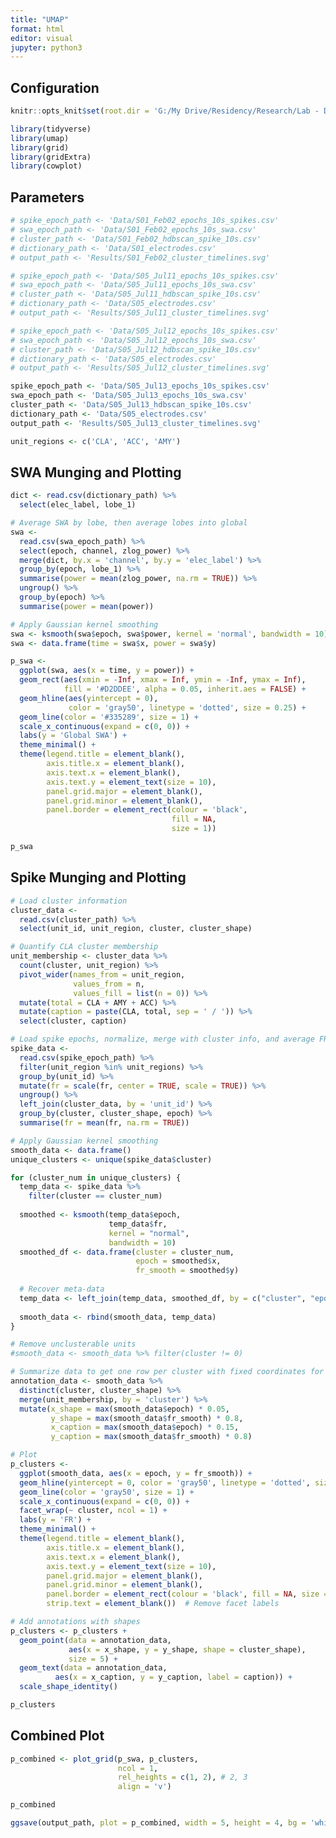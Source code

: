 ---
title: "UMAP"
format: html
editor: visual
jupyter: python3
---

## Configuration

```{r, setup, include = FALSE}
knitr::opts_knit$set(root.dir = 'G:/My Drive/Residency/Research/Lab - Damisah/Project - Sleep/Revisions')
```

```{r}
library(tidyverse)
library(umap)
library(grid)
library(gridExtra)
library(cowplot)
```

## Parameters

```{r}
# spike_epoch_path <- 'Data/S01_Feb02_epochs_10s_spikes.csv'
# swa_epoch_path <- 'Data/S01_Feb02_epochs_10s_swa.csv'
# cluster_path <- 'Data/S01_Feb02_hdbscan_spike_10s.csv'
# dictionary_path <- 'Data/S01_electrodes.csv'
# output_path <- 'Results/S01_Feb02_cluster_timelines.svg'

# spike_epoch_path <- 'Data/S05_Jul11_epochs_10s_spikes.csv'
# swa_epoch_path <- 'Data/S05_Jul11_epochs_10s_swa.csv'
# cluster_path <- 'Data/S05_Jul11_hdbscan_spike_10s.csv'
# dictionary_path <- 'Data/S05_electrodes.csv'
# output_path <- 'Results/S05_Jul11_cluster_timelines.svg'

# spike_epoch_path <- 'Data/S05_Jul12_epochs_10s_spikes.csv'
# swa_epoch_path <- 'Data/S05_Jul12_epochs_10s_swa.csv'
# cluster_path <- 'Data/S05_Jul12_hdbscan_spike_10s.csv'
# dictionary_path <- 'Data/S05_electrodes.csv'
# output_path <- 'Results/S05_Jul12_cluster_timelines.svg'

spike_epoch_path <- 'Data/S05_Jul13_epochs_10s_spikes.csv'
swa_epoch_path <- 'Data/S05_Jul13_epochs_10s_swa.csv'
cluster_path <- 'Data/S05_Jul13_hdbscan_spike_10s.csv'
dictionary_path <- 'Data/S05_electrodes.csv'
output_path <- 'Results/S05_Jul13_cluster_timelines.svg'
```

```{r}
unit_regions <- c('CLA', 'ACC', 'AMY')
```

## SWA Munging and Plotting

```{r}
dict <- read.csv(dictionary_path) %>%
  select(elec_label, lobe_1)

# Average SWA by lobe, then average lobes into global
swa <- 
  read.csv(swa_epoch_path) %>%
  select(epoch, channel, zlog_power) %>%
  merge(dict, by.x = 'channel', by.y = 'elec_label') %>%
  group_by(epoch, lobe_1) %>%
  summarise(power = mean(zlog_power, na.rm = TRUE)) %>%
  ungroup() %>% 
  group_by(epoch) %>%
  summarise(power = mean(power))

# Apply Gaussian kernel smoothing
swa <- ksmooth(swa$epoch, swa$power, kernel = 'normal', bandwidth = 10)
swa <- data.frame(time = swa$x, power = swa$y)
```

```{r}
p_swa <- 
  ggplot(swa, aes(x = time, y = power)) +
  geom_rect(aes(xmin = -Inf, xmax = Inf, ymin = -Inf, ymax = Inf),
            fill = '#D2DDEE', alpha = 0.05, inherit.aes = FALSE) +
  geom_hline(aes(yintercept = 0), 
             color = 'gray50', linetype = 'dotted', size = 0.25) + 
  geom_line(color = '#335289', size = 1) + 
  scale_x_continuous(expand = c(0, 0)) + 
  labs(y = 'Global SWA') +
  theme_minimal() + 
  theme(legend.title = element_blank(),
        axis.title.x = element_blank(),
        axis.text.x = element_blank(),
        axis.text.y = element_text(size = 10),
        panel.grid.major = element_blank(),
        panel.grid.minor = element_blank(),
        panel.border = element_rect(colour = 'black', 
                                    fill = NA, 
                                    size = 1))

p_swa
```

## Spike Munging and Plotting

```{r}
# Load cluster information
cluster_data <- 
  read.csv(cluster_path) %>%
  select(unit_id, unit_region, cluster, cluster_shape)

# Quantify CLA cluster membership
unit_membership <- cluster_data %>%
  count(cluster, unit_region) %>%  
  pivot_wider(names_from = unit_region, 
              values_from = n,
              values_fill = list(n = 0)) %>%
  mutate(total = CLA + AMY + ACC) %>%
  mutate(caption = paste(CLA, total, sep = ' / ')) %>%
  select(cluster, caption)

# Load spike epochs, normalize, merge with cluster info, and average FR by cluster
spike_data <- 
  read.csv(spike_epoch_path) %>%
  filter(unit_region %in% unit_regions) %>%
  group_by(unit_id) %>%
  mutate(fr = scale(fr, center = TRUE, scale = TRUE)) %>%
  ungroup() %>% 
  left_join(cluster_data, by = 'unit_id') %>%
  group_by(cluster, cluster_shape, epoch) %>%
  summarise(fr = mean(fr, na.rm = TRUE))

# Apply Gaussian kernel smoothing
smooth_data <- data.frame()
unique_clusters <- unique(spike_data$cluster)

for (cluster_num in unique_clusters) {
  temp_data <- spike_data %>% 
    filter(cluster == cluster_num)
  
  smoothed <- ksmooth(temp_data$epoch, 
                      temp_data$fr, 
                      kernel = "normal", 
                      bandwidth = 10)
  smoothed_df <- data.frame(cluster = cluster_num,
                            epoch = smoothed$x,
                            fr_smooth = smoothed$y)
  
  # Recover meta-data
  temp_data <- left_join(temp_data, smoothed_df, by = c("cluster", "epoch"))
  
  smooth_data <- rbind(smooth_data, temp_data)
}

# Remove unclusterable units
#smooth_data <- smooth_data %>% filter(cluster != 0)
```

```{r}
# Summarize data to get one row per cluster with fixed coordinates for annotation
annotation_data <- smooth_data %>%
  distinct(cluster, cluster_shape) %>%
  merge(unit_membership, by = 'cluster') %>%
  mutate(x_shape = max(smooth_data$epoch) * 0.05, 
         y_shape = max(smooth_data$fr_smooth) * 0.8,
         x_caption = max(smooth_data$epoch) * 0.15,
         y_caption = max(smooth_data$fr_smooth) * 0.8)

# Plot
p_clusters <- 
  ggplot(smooth_data, aes(x = epoch, y = fr_smooth)) +
  geom_hline(yintercept = 0, color = 'gray50', linetype = 'dotted', size = 0.25) + 
  geom_line(color = 'gray50', size = 1) +
  scale_x_continuous(expand = c(0, 0)) + 
  facet_wrap(~ cluster, ncol = 1) + 
  labs(y = 'FR') +
  theme_minimal() +
  theme(legend.title = element_blank(),
        axis.title.x = element_blank(),
        axis.text.x = element_blank(),
        axis.text.y = element_text(size = 10),
        panel.grid.major = element_blank(),
        panel.grid.minor = element_blank(),
        panel.border = element_rect(colour = 'black', fill = NA, size = 1),
        strip.text = element_blank())  # Remove facet labels

# Add annotations with shapes
p_clusters <- p_clusters +
  geom_point(data = annotation_data, 
             aes(x = x_shape, y = y_shape, shape = cluster_shape), 
             size = 5) +
  geom_text(data = annotation_data, 
          aes(x = x_caption, y = y_caption, label = caption)) +
  scale_shape_identity()

p_clusters
```

## Combined Plot

```{r}
p_combined <- plot_grid(p_swa, p_clusters, 
                        ncol = 1, 
                        rel_heights = c(1, 2), # 2, 3
                        align = 'v')

p_combined

ggsave(output_path, plot = p_combined, width = 5, height = 4, bg = 'white')
```
